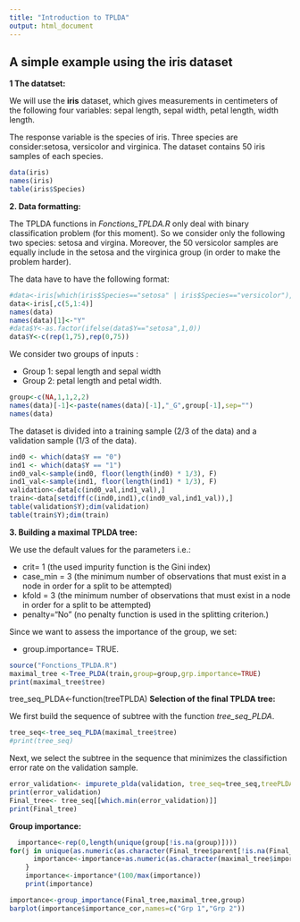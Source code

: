 ```yaml
---
title: "Introduction to TPLDA"
output: html_document
---
```

## A simple example using the iris dataset

**1 The datatset:**

We will use the **iris** dataset, which gives measurements in centimeters of the following four variables: sepal length, sepal width, petal length, width length.
 
The response variable is the species of iris. Three species are consider:setosa, versicolor and virginica. The dataset contains 50 iris samples of each species.

```r
data(iris)
names(iris)
table(iris$Species)
```

**2. Data formatting:**

The TPLDA functions in *Fonctions_TPLDA.R* only deal with binary classification problem (for this moment). 
So we consider only the following two species: setosa and virgina. Moreover, the 50 versicolor samples are equally include in the setosa and the virginica group (in order to make the problem harder).

The data have to have the following format:

```r
#data<-iris[which(iris$Species=="setosa" | iris$Species=="versicolor"),c(5,1:4)]
data<-iris[,c(5,1:4)]
names(data)
names(data)[1]<-"Y"
#data$Y<-as.factor(ifelse(data$Y=="setosa",1,0))
data$Y<-c(rep(1,75),rep(0,75))
```

We consider two groups of inputs : 

 - Group 1: sepal length and sepal width
 - Group 2: petal length and petal width.

```r
group<-c(NA,1,1,2,2)
names(data)[-1]<-paste(names(data)[-1],"_G",group[-1],sep="")
names(data)
```

The dataset is divided into a training sample (2/3 of the data) and a validation sample (1/3 of the data).


```r
ind0 <- which(data$Y == "0")
ind1 <- which(data$Y == "1")
ind0_val<-sample(ind0, floor(length(ind0) * 1/3), F)
ind1_val<-sample(ind1, floor(length(ind1) * 1/3), F)
validation<-data[c(ind0_val,ind1_val),]
train<-data[setdiff(c(ind0,ind1),c(ind0_val,ind1_val)),]
table(validation$Y);dim(validation)
table(train$Y);dim(train)
```  

**3. Building a maximal TPLDA tree:**

We use the default values for the parameters i.e.:

- crit= 1 (the used impurity function is the Gini index)
- case_min = 3 (the minimum number of observations that must exist in a node in order for a split to be attempted)
- kfold = 3 (the minimum number of observations that must exist in a node in order for a split to be attempted)
- penalty="No" (no penalty function is used in the splitting criterion.)

Since we want to assess the importance of the group, we set:

- group.importance= TRUE.

```r
source("Fonctions_TPLDA.R")
maximal_tree <-Tree_PLDA(train,group=group,grp.importance=TRUE)
print(maximal_tree$tree)
``` 
tree_seq_PLDA<-function(treeTPLDA)
**Selection of the final TPLDA tree:**

We first build the sequence of subtree with the function *tree_seq_PLDA*.


```r
tree_seq<-tree_seq_PLDA(maximal_tree$tree)
#print(tree_seq)
``` 

Next, we select the subtree in the sequence that minimizes the classifiction error rate on the validation sample.

```r
error_validation<- impurete_plda(validation, tree_seq=tree_seq,treePLDA=maximal_tree)$impurete$Misclass
print(error_validation)
Final_tree<- tree_seq[[which.min(error_validation)]]
print(Final_tree)
``` 

**Group importance:**

```r
  importance<-rep(0,length(unique(group[!is.na(group)])))
for(j in unique(as.numeric(as.character(Final_tree$parent[!is.na(Final_tree$parent)])))){
      importance<-importance+as.numeric(as.character(maximal_tree$importance[[j]]))
    }
    importance<-importance*(100/max(importance))
    print(importance)
``` 

```r
importance<-group_importance(Final_tree,maximal_tree,group)
barplot(importance$importance_cor,names=c("Grp 1","Grp 2"))
``` 
  
